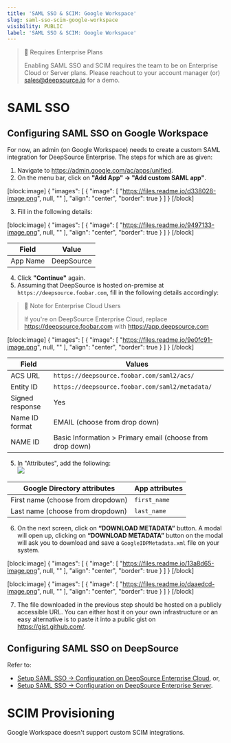 ```yaml
---
title: 'SAML SSO & SCIM: Google Workspace'
slug: saml-sso-scim-google-workspace
visibility: PUBLIC
label: 'SAML SSO & SCIM: Google Workspace'
---
```

> 📘 Requires Enterprise Plans
> 
> Enabling SAML SSO and SCIM requires the team to be on Enterprise Cloud or Server plans. Please reachout to your account manager (or) [sales@deepsource.io](mailto:sales@deepsource.io) for a demo.

# SAML SSO

## Configuring SAML SSO on Google Workspace

For now, an admin (on Google Workspace) needs to create a custom SAML integration for DeepSource Enterprise. The steps for which are as given:

1. Navigate to <https://admin.google.com/ac/apps/unified>.
2. On the menu bar, click on **"Add App" -> "Add custom SAML app"**.

[block:image]
{
  "images": [
    {
      "image": [
        "https://files.readme.io/d338028-image.png",
        null,
        ""
      ],
      "align": "center",
      "border": true
    }
  ]
}
[/block]


3. Fill in the following details:

[block:image]
{
  "images": [
    {
      "image": [
        "https://files.readme.io/9497133-image.png",
        null,
        ""
      ],
      "align": "center",
      "border": true
    }
  ]
}
[/block]


| Field    | Value      |
| -------- | ---------- |
| App Name | DeepSource |

4. Click **"Continue"** again.
5. Assuming that DeepSource is hosted on-premise at `https://deepsource.foobar.com`, fill in the following details accordingly:

> 🚧 Note for Enterprise Cloud Users
> 
> If you're on DeepSource Enterprise Cloud, replace <https://deepsource.foobar.com> with <https://app.deepsource.com>

[block:image]
{
  "images": [
    {
      "image": [
        "https://files.readme.io/9e0fc91-image.png",
        null,
        ""
      ],
      "align": "center",
      "border": true
    }
  ]
}
[/block]


| Field           | Values                                                    |
| --------------- | --------------------------------------------------------- |
| ACS URL         | `https://deepsource.foobar.com/saml2/acs/`                |
| Entity ID       | `https://deepsource.foobar.com/saml2/metadata/`           |
| Signed response | Yes                                                       |
| Name ID format  | EMAIL (choose from drop down)                             |
| NAME ID         | Basic Information > Primary email (choose from drop down) |

5. In "Attributes", add the following:  
   ![](https://files.readme.io/2eb12bc-image.png)

| Google Directory attributes       | App attributes |
| --------------------------------- | -------------- |
| First name (choose from dropdown) | `first_name`   |
| Last name (choose from dropdown)  | `last_name`    |

6. On the next screen, click on **“DOWNLOAD METADATA”** button. A modal will open up, clicking on **“DOWNLOAD METADATA”** button on the modal will ask you to download and save a `GoogleIDPMetadata.xml` file on your system. 

[block:image]
{
  "images": [
    {
      "image": [
        "https://files.readme.io/13a8d65-image.png",
        null,
        ""
      ],
      "align": "center",
      "border": true
    }
  ]
}
[/block]


[block:image]
{
  "images": [
    {
      "image": [
        "https://files.readme.io/daaedcd-image.png",
        null,
        ""
      ],
      "align": "center",
      "border": true
    }
  ]
}
[/block]


7. The file downloaded in the previous step should be hosted on a publicly accessible URL. You can either host it on your own infrastructure or an easy alternative is to paste it into a public gist on <https://gist.github.com/>.

## Configuring SAML SSO on DeepSource

Refer to:

- [Setup SAML SSO -> Configuration on DeepSource Enterprise Cloud](/docs/integrations-sso#configuration-on-deepsource-enterprise-cloud), or,
- [Setup SAML SSO -> Configuration on DeepSource Enterprise Server](/docs/integrations-sso#configuration-on-deepsource-enterprise-server).

# SCIM Provisioning

Google Workspace doesn't support custom SCIM integrations.
